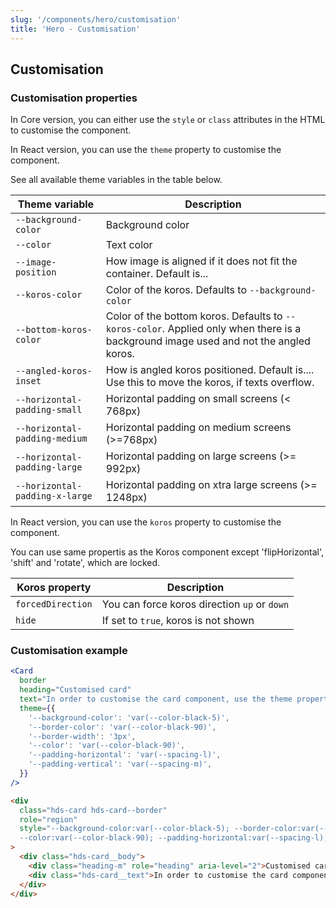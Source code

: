 ```yaml
---
slug: '/components/hero/customisation'
title: 'Hero - Customisation'
---
```




## Customisation

### Customisation properties

In Core version, you can either use the `style` or `class` attributes in the HTML to customise the component.

In React version, you can use the `theme` property to customise the component.

See all available theme variables in the table below.

| Theme variable                 | Description                                                                                                                          |
| ------------------------------ | ------------------------------------------------------------------------------------------------------------------------------------ |
| `--background-color`           | Background color                                                                                                                     |
| `--color`                      | Text color                                                                                                                           |
| `--image-position`             | How image is aligned if it does not fit the container. Default is...                                                                 |
| `--koros-color`                | Color of the koros. Defaults to `--background-color`                                                                                 |
| `--bottom-koros-color`         | Color of the bottom koros. Defaults to `--koros-color`. Applied only when there is a background image used and not the angled koros. |
| `--angled-koros-inset`         | How is angled koros positioned. Default is.... Use this to move the koros, if texts overflow.                                        |
| `--horizontal-padding-small`   | Horizontal padding on small screens (< 768px)                                                                                        |
| `--horizontal-padding-medium`  | Horizontal padding on medium screens (>=768px)                                                                                       |
| `--horizontal-padding-large`   | Horizontal padding on large screens (>= 992px)                                                                                       |
| `--horizontal-padding-x-large` | Horizontal padding on xtra large screens (>= 1248px)                                                                                 |

In React version, you can use the `koros` property to customise the component.

You can use same propertis as the Koros component except 'flipHorizontal', 'shift' and 'rotate', which are locked.

| Koros property    | Description                                  |
| ----------------- | -------------------------------------------- |
| `forcedDirection` | You can force koros direction `up` or `down` |
| `hide`            | If set to `true`, koros is not shown         |

### Customisation example

<Playground>

```jsx
<Card
  border
  heading="Customised card"
  text="In order to customise the card component, use the theme property."
  theme={{
    '--background-color': 'var(--color-black-5)',
    '--border-color': 'var(--color-black-90)',
    '--border-width': '3px',
    '--color': 'var(--color-black-90)',
    '--padding-horizontal': 'var(--spacing-l)',
    '--padding-vertical': 'var(--spacing-m)',
  }}
/>
```

```html
<div
  class="hds-card hds-card--border"
  role="region"
  style="--background-color:var(--color-black-5); --border-color:var(--color-black-90); --border-width:3px;
  --color:var(--color-black-90); --padding-horizontal:var(--spacing-l); --padding-vertical:var(--spacing-m);"
>
  <div class="hds-card__body">
    <div class="heading-m" role="heading" aria-level="2">Customised card</div>
    <div class="hds-card__text">In order to customise the card component, use the theme properties.</div>
  </div>
</div>
```

</Playground>
